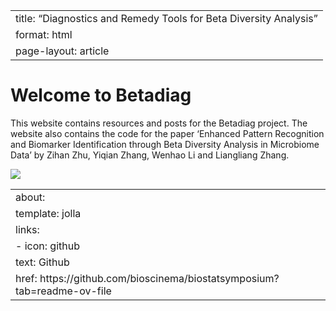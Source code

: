 
---
title: "Diagnostics and Remedy Tools for Beta Diversity Analysis"
format: html
page-layout: article
---

# Welcome to Betadiag

This website contains resources and posts for the Betadiag project. The website also contains the code for the paper 'Enhanced Pattern Recognition and Biomarker Identification through Beta Diversity Analysis in Microbiome Data' by Zihan Zhu, Yiqian Zhang, Wenhao Li and Liangliang Zhang.

![](Joshua.jpg)

---
about:
  template: jolla
  links:
    - icon: github
      text: Github
      href: https://github.com/bioscinema/biostatsymposium?tab=readme-ov-file
---
